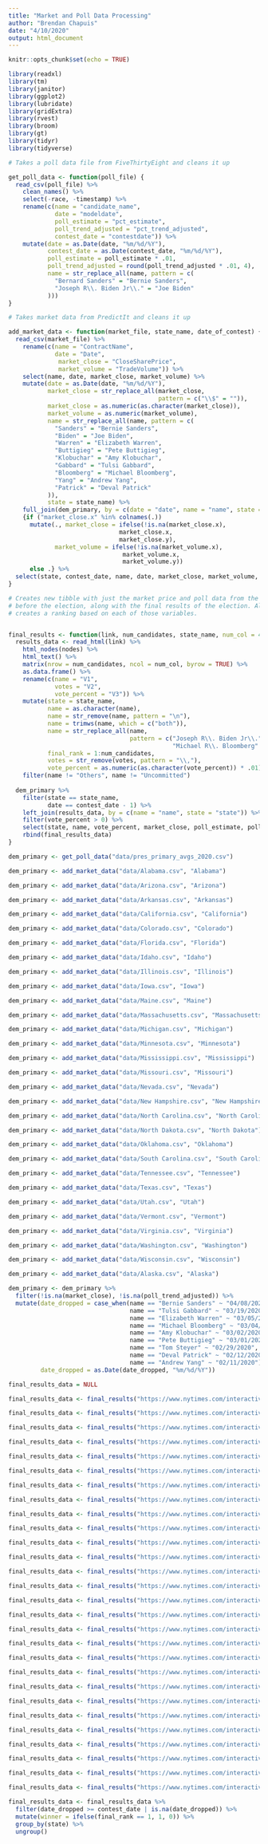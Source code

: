 ```yaml
---
title: "Market and Poll Data Processing"
author: "Brendan Chapuis"
date: "4/10/2020"
output: html_document
---
```


```r
knitr::opts_chunk$set(echo = TRUE)
```

```r

library(readxl)
library(tm)
library(janitor)
library(ggplot2)
library(lubridate)
library(gridExtra)
library(rvest)
library(broom)
library(gt)
library(tidyr)
library(tidyverse)

```


```r

# Takes a poll data file from FiveThirtyEight and cleans it up

get_poll_data <- function(poll_file) {
  read_csv(poll_file) %>% 
    clean_names() %>%
    select(-race, -timestamp) %>% 
    rename(c(name = "candidate_name",
             date = "modeldate",
             poll_estimate = "pct_estimate",
             poll_trend_adjusted = "pct_trend_adjusted",
             contest_date = "contestdate")) %>% 
    mutate(date = as.Date(date, "%m/%d/%Y"),
           contest_date = as.Date(contest_date, "%m/%d/%Y"),
           poll_estimate = poll_estimate * .01,
           poll_trend_adjusted = round(poll_trend_adjusted * .01, 4),
           name = str_replace_all(name, pattern = c(
             "Bernard Sanders" = "Bernie Sanders",
             "Joseph R\\. Biden Jr\\." = "Joe Biden"
           )))
}

# Takes market data from PredictIt and cleans it up

add_market_data <- function(market_file, state_name, date_of_contest) {
  read_csv(market_file) %>% 
    rename(c(name = "ContractName",
             date = "Date",
              market_close = "CloseSharePrice", 
              market_volume = "TradeVolume")) %>% 
    select(name, date, market_close, market_volume) %>%
    mutate(date = as.Date(date, "%m/%d/%Y"),
           market_close = str_replace_all(market_close, 
                                          pattern = c("\\$" = "")),
           market_close = as.numeric(as.character(market_close)),
           market_volume = as.numeric(market_volume),
           name = str_replace_all(name, pattern = c(
             "Sanders" = "Bernie Sanders",
             "Biden" = "Joe Biden",
             "Warren" = "Elizabeth Warren",
             "Buttigieg" = "Pete Buttigieg",
             "Klobuchar" = "Amy Klobuchar",
             "Gabbard" = "Tulsi Gabbard",
             "Bloomberg" = "Michael Bloomberg",
             "Yang" = "Andrew Yang",
             "Patrick" = "Deval Patrick"
           )),
           state = state_name) %>% 
    full_join(dem_primary, by = c(date = "date", name = "name", state = "state")) %>% 
    {if ("market_close.x" %in% colnames(.)) 
      mutate(., market_close = ifelse(!is.na(market_close.x), 
                               market_close.x, 
                               market_close.y),
             market_volume = ifelse(!is.na(market_volume.x), 
                                market_volume.x, 
                                market_volume.y)) 
      else .} %>% 
  select(state, contest_date, name, date, market_close, market_volume, poll_estimate, poll_trend_adjusted)
}

# Creates new tibble with just the market price and poll data from the day
# before the election, along with the final results of the election. Also
# creates a ranking based on each of those variables.


final_results <- function(link, num_candidates, state_name, num_col = 4, nodes = ".e-name-display , .e-percent-val , .e-votes-display, .e-del-display") {
  results_data <- read_html(link) %>% 
    html_nodes(nodes) %>%
    html_text() %>%
    matrix(nrow = num_candidates, ncol = num_col, byrow = TRUE) %>% 
    as.data.frame() %>% 
    rename(c(name = "V1",
             votes = "V2",
             vote_percent = "V3")) %>%
    mutate(state = state_name,
           name = as.character(name),
           name = str_remove(name, pattern = "\n"),
           name = trimws(name, which = c("both")),
           name = str_replace_all(name, 
                                  pattern = c("Joseph R\\. Biden Jr\\." = "Joe Biden",
                                              "Michael R\\. Bloomberg" = "Michael Bloomberg")),
           final_rank = 1:num_candidates,
           votes = str_remove(votes, pattern = "\\,"),
           vote_percent = as.numeric(as.character(vote_percent)) * .01) %>% 
    filter(name != "Others", name != "Uncommitted")
  
  dem_primary %>%
    filter(state == state_name,
           date == contest_date - 1) %>% 
    left_join(results_data, by = c(name = "name", state = "state")) %>% 
    filter(vote_percent > 0) %>% 
    select(state, name, vote_percent, market_close, poll_estimate, poll_trend_adjusted, final_rank, contest_date, date_dropped) %>% 
    rbind(final_results_data)
}


```

```r

dem_primary <- get_poll_data("data/pres_primary_avgs_2020.csv")

dem_primary <- add_market_data("data/Alabama.csv", "Alabama")

dem_primary <- add_market_data("data/Arizona.csv", "Arizona")

dem_primary <- add_market_data("data/Arkansas.csv", "Arkansas")

dem_primary <- add_market_data("data/California.csv", "California")

dem_primary <- add_market_data("data/Colorado.csv", "Colorado")

dem_primary <- add_market_data("data/Florida.csv", "Florida")

dem_primary <- add_market_data("data/Idaho.csv", "Idaho")

dem_primary <- add_market_data("data/Illinois.csv", "Illinois")

dem_primary <- add_market_data("data/Iowa.csv", "Iowa")

dem_primary <- add_market_data("data/Maine.csv", "Maine")

dem_primary <- add_market_data("data/Massachusetts.csv", "Massachusetts")

dem_primary <- add_market_data("data/Michigan.csv", "Michigan")

dem_primary <- add_market_data("data/Minnesota.csv", "Minnesota")

dem_primary <- add_market_data("data/Mississippi.csv", "Mississippi")

dem_primary <- add_market_data("data/Missouri.csv", "Missouri")

dem_primary <- add_market_data("data/Nevada.csv", "Nevada")

dem_primary <- add_market_data("data/New Hampshire.csv", "New Hampshire")

dem_primary <- add_market_data("data/North Carolina.csv", "North Carolina")

dem_primary <- add_market_data("data/North Dakota.csv", "North Dakota")

dem_primary <- add_market_data("data/Oklahoma.csv", "Oklahoma")

dem_primary <- add_market_data("data/South Carolina.csv", "South Carolina")

dem_primary <- add_market_data("data/Tennessee.csv", "Tennessee")

dem_primary <- add_market_data("data/Texas.csv", "Texas")

dem_primary <- add_market_data("data/Utah.csv", "Utah")

dem_primary <- add_market_data("data/Vermont.csv", "Vermont")

dem_primary <- add_market_data("data/Virginia.csv", "Virginia")

dem_primary <- add_market_data("data/Washington.csv", "Washington")

dem_primary <- add_market_data("data/Wisconsin.csv", "Wisconsin")

dem_primary <- add_market_data("data/Alaska.csv", "Alaska")

dem_primary <- dem_primary %>% 
  filter(!is.na(market_close), !is.na(poll_trend_adjusted)) %>% 
  mutate(date_dropped = case_when(name == "Bernie Sanders" ~ "04/08/2020",
                                  name == "Tulsi Gabbard" ~ "03/19/2020",
                                  name == "Elizabeth Warren" ~ "03/05/2020",
                                  name == "Michael Bloomberg" ~ "03/04/2020",
                                  name == "Amy Klobuchar" ~ "03/02/2020",
                                  name == "Pete Buttigieg" ~ "03/01/2020",
                                  name == "Tom Steyer" ~ "02/29/2020",
                                  name == "Deval Patrick" ~ "02/12/2020",
                                  name == "Andrew Yang" ~ "02/11/2020"),
         date_dropped = as.Date(date_dropped, "%m/%d/%Y"))

```

```r

final_results_data = NULL

final_results_data <- final_results("https://www.nytimes.com/interactive/2020/02/04/us/elections/results-iowa-caucus.html", 14, "Iowa")

final_results_data <- final_results("https://www.nytimes.com/interactive/2020/02/11/us/elections/results-new-hampshire-primary-election.html", 35, "New Hampshire")

final_results_data <- final_results("https://www.nytimes.com/interactive/2020/02/22/us/elections/results-nevada-caucus.html", 13, "Nevada")

final_results_data <- final_results("https://www.nytimes.com/interactive/2020/03/03/us/elections/results-alabama-president-democrat-primary-election.html", 15, "Alabama")

final_results_data <- final_results("https://www.nytimes.com/interactive/2020/03/03/us/elections/results-massachusetts-president-democrat-primary-election.html", 16, "Massachusetts")

final_results_data <- final_results("https://www.nytimes.com/interactive/2020/03/17/us/elections/results-arizona-president-democrat-primary-election.html", 18, "Arizona")

final_results_data <- final_results("https://www.nytimes.com/interactive/2020/03/03/us/elections/results-arkansas-primary-elections.html", 18, "Arkansas", num_col = 3)

final_results_data <- final_results("https://www.nytimes.com/interactive/2020/03/03/us/elections/results-california-primary-elections.html", 32, "California", num_col = 3)

final_results_data <- final_results("https://www.nytimes.com/interactive/2020/03/03/us/elections/results-colorado-president-democrat-primary-election.html", 15, "Colorado")

final_results_data <- final_results("https://www.nytimes.com/interactive/2020/03/17/us/elections/results-florida-president-democrat-primary-election.html", 16, "Florida")

final_results_data <- final_results("https://www.nytimes.com/interactive/2020/03/10/us/elections/results-idaho-president-democrat-primary-election.html?action=click&module=ELEX_results&pgtype=Interactive&region=StateNavigation", 17, "Idaho", num_col = 3)

final_results_data <- final_results("https://www.nytimes.com/interactive/2020/03/17/us/elections/results-illinois-primary-elections.html", 13, "Illinois", nodes = ".e-has-image .e-name-display , .e-del-display , .e-has-image .e-percent-val , .e-has-image .e-votes-display")

final_results_data <- final_results("https://www.nytimes.com/interactive/2020/03/03/us/elections/results-maine-primary-elections.html", 12, "Maine", num_col = 3)

final_results_data <- final_results("https://www.nytimes.com/interactive/2020/03/10/us/elections/results-michigan-president-democrat-primary-election.html", 16, "Michigan")

final_results_data <- final_results("https://www.nytimes.com/interactive/2020/03/03/us/elections/results-minnesota-president-democrat-primary-election.html", 16, "Minnesota")

final_results_data <- final_results("https://www.nytimes.com/interactive/2020/03/10/us/elections/results-missouri-president-democrat-primary-election.html", 23, "Missouri")

final_results_data <- final_results("https://www.nytimes.com/interactive/2020/03/03/us/elections/results-oklahoma-president-democrat-primary-election.html", 14, "Oklahoma")

final_results_data <- final_results("https://www.nytimes.com/interactive/2020/02/29/us/elections/results-south-carolina-primary-election.html", 12, "South Carolina")

final_results_data <- final_results("https://www.nytimes.com/interactive/2020/03/03/us/elections/results-tennessee-president-democrat-primary-election.html", 16, "Tennessee")

final_results_data <- final_results("https://www.nytimes.com/interactive/2020/03/03/us/elections/results-utah-president-democrat-primary-election.html", 16, "Utah")

final_results_data <- final_results("https://www.nytimes.com/interactive/2020/03/03/us/elections/results-vermont-president-democrat-primary-election.html", 13, "Vermont")

final_results_data <- final_results("https://www.nytimes.com/interactive/2020/03/03/us/elections/results-virginia-president-democrat-primary-election.html", 14, "Virginia")

final_results_data <- final_results("https://www.nytimes.com/interactive/2020/03/03/us/elections/results-texas-primary-elections.html", 29, "Texas", num_col = 3)

final_results_data <- final_results("https://www.nytimes.com/interactive/2020/03/10/us/elections/results-mississippi-primary-elections.html", 10, num_col = 3, "Mississippi", nodes = ".e-has-image .e-name-display , .e-has-image .e-percent-val , .e-has-image .e-votes-display")

final_results_data <- final_results("https://www.nytimes.com/interactive/2020/03/03/us/elections/results-north-carolina-primary-elections.html", 21, num_col = 3, "North Carolina")

final_results_data <- final_results("https://www.nytimes.com/interactive/2020/03/10/us/elections/results-washington-president-democrat-primary-election.html", 14, num_col = 3, "Washington")

final_results_data <- final_results("https://www.nytimes.com/interactive/2020/04/07/us/elections/results-wisconsin-president-democrat-primary-election.html", 13, "Wisconsin")

final_results_data <- final_results("https://www.nytimes.com/interactive/2020/04/11/us/elections/results-alaska-president-democrat-primary-election.html?action=click&module=ELEX_results&pgtype=Interactive&region=StateNavigation", 5, "Alaska")

final_results_data <- final_results_data %>%
  filter(date_dropped >= contest_date | is.na(date_dropped)) %>%
  mutate(winner = ifelse(final_rank == 1, 1, 0)) %>%
  group_by(state) %>%
  ungroup()

```
